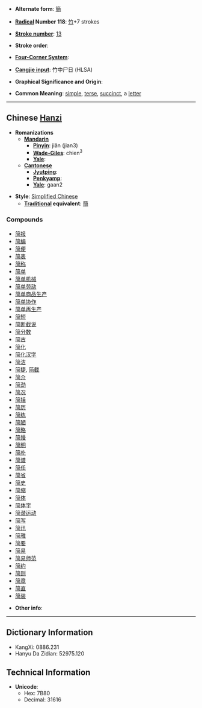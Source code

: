* '''Alternate form''': [[簡]]

* '''[[Wiktionary:Chinese radical index| Radical]] Number 118''': [[Wiktionary:Chinese radical index 竹|竹]]+7 strokes

* '''[[Wiktionary:Chinese total strokes index|Stroke number]]''': [[Wiktionary:Chinese total strokes index 13|13]]

* '''Stroke order''': 

* '''[[Wiktionary:Chinese four corner index|Four-Corner System]]''': 

* '''[[Wiktionary:Chinese Cangjie index|Cangjie input]]''': 竹中尸日 (HLSA)

* '''Graphical Significance and Origin''': 

* '''Common Meaning''': [[simple]], [[terse]], [[succinct]], a [[letter]]

----

== Chinese [[Hanzi]] ==

* '''Romanizations'''
** '''[[Mandarin]]'''
*** '''[[Pinyin]]''': jiǎn (jian3)
*** '''[[Wade-Giles]]''': chien<sup>3</sup>
*** '''[[Yale]]''': 
** '''[[Cantonese]]'''
*** '''[[Jyutping]]''':
*** '''[[Penkyamp]]''': 
*** '''[[Yale]]''': gaan2

* '''Style''': [[Simplified Chinese]] 
** '''[[Traditional Chinese|Traditional]] equivalent''': [[簡]]

===Compounds===
*[[简报]]
*[[简编]]
*[[简便]]
*[[简表]]
*[[简称]]
*[[简单]]
*[[简单机械]]
*[[简单劳动]]
*[[简单商品生产]]
*[[简单协作]]
*[[简单再生产]]
*[[简短]]
*[[简断截说]]
*[[简分数]]
*[[简古]]
*[[简化]]
*[[简化汉字]]
*[[简洁]]
*[[简捷]], [[简截]]
*[[简介]]
*[[简劲]]
*[[简况]]
*[[简括]]
*[[简历]]
*[[简练]]
*[[简陋]]
*[[简略]]
*[[简慢]]
*[[简明]]
*[[简朴]]
*[[简谱]]
*[[简任]]
*[[简省]]
*[[简史]]
*[[简缩]]
*[[简体]]
*[[简体字]]
*[[简谐运动]]
*[[简写]]
*[[简讯]]
*[[简雅]]
*[[简要]]
*[[简易]]
*[[简易师范]]
*[[简约]]
*[[简则]]
*[[简章]]
*[[简直]]
*[[简装]]

* '''Other info''': 

----

== Dictionary Information ==

* KangXi: 0886.231
* Hanyu Da Zidian: 52975.120

== Technical Information ==

* '''Unicode''':
** Hex: 7B80
** Decimal: 31616